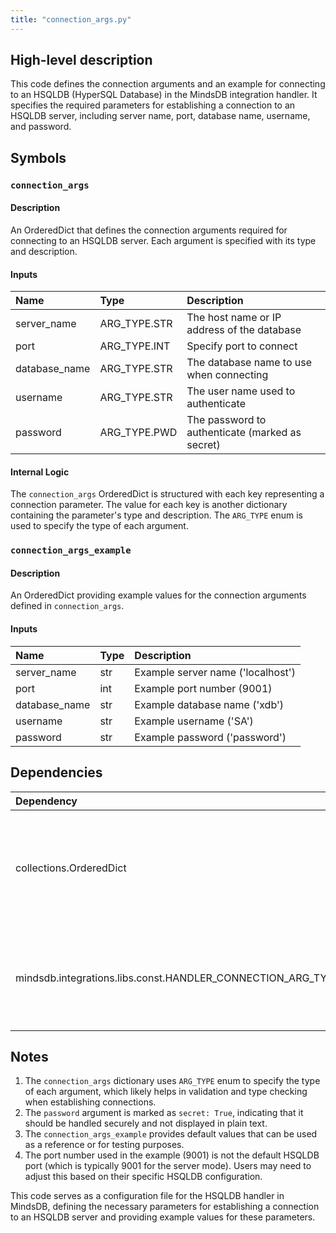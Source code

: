 ```yaml
---
title: "connection_args.py"
---
```


## High-level description
This code defines the connection arguments and an example for connecting to an HSQLDB (HyperSQL Database) in the MindsDB integration handler. It specifies the required parameters for establishing a connection to an HSQLDB server, including server name, port, database name, username, and password.

## Symbols

### `connection_args`
#### Description
An OrderedDict that defines the connection arguments required for connecting to an HSQLDB server. Each argument is specified with its type and description.

#### Inputs
| Name | Type | Description |
|:-----|:-----|:------------|
| server_name | ARG_TYPE.STR | The host name or IP address of the database |
| port | ARG_TYPE.INT | Specify port to connect |
| database_name | ARG_TYPE.STR | The database name to use when connecting |
| username | ARG_TYPE.STR | The user name used to authenticate |
| password | ARG_TYPE.PWD | The password to authenticate (marked as secret) |

#### Internal Logic
The `connection_args` OrderedDict is structured with each key representing a connection parameter. The value for each key is another dictionary containing the parameter's type and description. The `ARG_TYPE` enum is used to specify the type of each argument.

### `connection_args_example`
#### Description
An OrderedDict providing example values for the connection arguments defined in `connection_args`.

#### Inputs
| Name | Type | Description |
|:-----|:-----|:------------|
| server_name | str | Example server name ('localhost') |
| port | int | Example port number (9001) |
| database_name | str | Example database name ('xdb') |
| username | str | Example username ('SA') |
| password | str | Example password ('password') |

## Dependencies
| Dependency | Purpose |
|:-----------|:--------|
| collections.OrderedDict | Used to create ordered dictionaries for connection arguments and examples |
| mindsdb.integrations.libs.const.HANDLER_CONNECTION_ARG_TYPE | Imported as ARG_TYPE, used to specify the type of connection arguments |

## Notes
1. The `connection_args` dictionary uses `ARG_TYPE` enum to specify the type of each argument, which likely helps in validation and type checking when establishing connections.
2. The `password` argument is marked as `secret: True`, indicating that it should be handled securely and not displayed in plain text.
3. The `connection_args_example` provides default values that can be used as a reference or for testing purposes.
4. The port number used in the example (9001) is not the default HSQLDB port (which is typically 9001 for the server mode). Users may need to adjust this based on their specific HSQLDB configuration.

This code serves as a configuration file for the HSQLDB handler in MindsDB, defining the necessary parameters for establishing a connection to an HSQLDB server and providing example values for these parameters.